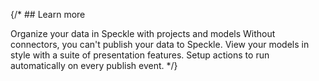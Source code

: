 {/\* ## Learn more

<CardGroup cols={2}>
  <Card
    title="Projects & Models"
    icon="folder-open"
    href="/workspaces/projects"
  >
    Organize your data in Speckle with projects and models
  </Card>
  <Card title="Connectors" icon="plug" href="/connectors/">
    Without connectors, you can't publish your data to Speckle.
  </Card>
  <Card title="Presentations" icon="camera" href="/3d-viewer/presentation">
    View your models in style with a suite of presentation features.
  </Card>
  <Card title="Automate" icon="robot" href="/automate/">
    Setup actions to run automatically on every publish event.
  </Card>
</CardGroup> */}
